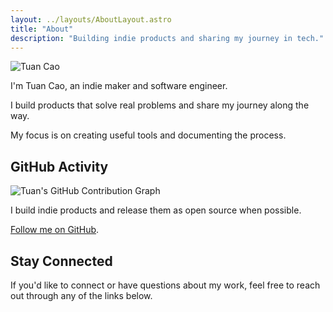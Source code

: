 ```yaml
---
layout: ../layouts/AboutLayout.astro
title: "About"
description: "Building indie products and sharing my journey in tech."
---
```



<div class="flex flex-col md:flex-row gap-8 items-start">
  <div class="w-full md:w-auto md:flex-shrink-0 md:max-w-[281px]">
    <img src="/tuancao-avatar.webp" alt="Tuan Cao" class="w-full h-auto rounded-lg" />
  </div>
  <div class="flex-1 min-w-0">
    <p>I'm Tuan Cao, an indie maker and software engineer.</p>
    <p>I build products that solve real problems and share my journey along the way.</p>
    <p>My focus is on creating useful tools and documenting the process.</p>
  </div>
</div>

## GitHub Activity

<div class="bg-secondary p-0 rounded-lg">
  <img 
    src="https://ghchart.rshah.org/tuanmanhcao" 
    alt="Tuan's GitHub Contribution Graph" 
    class="w-full"
    style="max-width: 100%; height: auto;"
    loading="lazy"
  />
</div>

I build indie products and release them as open source when possible.

[Follow me on GitHub](https://github.com/tuanmanhcao/).

## Stay Connected

<NewsletterForm />

If you'd like to connect or have questions about my work, feel free to reach out through any of the links below.